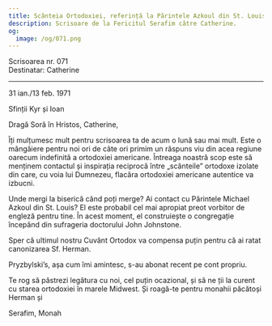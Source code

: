 ```yaml
---
title: Scânteia Ortodoxiei, referință la Părintele Azkoul din St. Louis
description: Scrisoare de la Fericitul Serafim către Catherine.
og:
  image: /og/071.png
---
```


<div style={{textAlign:'right', fontFamily:'monospace'}}>Scrisoarea nr. 071</div>
<div style={{textAlign:'left', fontFamily:'monospace'}}>Destinatar: Catherine</div>

---

31 ian./13 feb. 1971

Sfinții Kyr și Ioan

Dragă Soră în Hristos, Catherine,

Îți mulțumesc mult pentru scrisoarea ta de acum o lună sau mai mult. Este o mângâiere pentru noi ori de câte ori primim un răspuns viu din acea regiune oarecum indefinită a ortodoxiei americane. Întreaga noastră scop este să menținem contactul și inspirația reciprocă între „scânteile” ortodoxe izolate din care, cu voia lui Dumnezeu, flacăra ortodoxiei americane autentice va izbucni.

Unde mergi la biserică când poți merge? Ai contact cu Părintele Michael Azkoul din St. Louis? El este probabil cel mai apropiat preot vorbitor de engleză pentru tine. În acest moment, el construiește o congregație începând din sufrageria doctorului John Johnstone.

Sper că ultimul nostru Cuvânt Ortodox va compensa puțin pentru că ai ratat canonizarea Sf. Herman.

Pryzbylski’s, așa cum îmi amintesc, s-au abonat recent pe cont propriu.

Te rog să păstrezi legătura cu noi, cel puțin ocazional, și să ne ții la curent cu starea ortodoxiei în marele Midwest. Și roagă-te pentru monahii păcătoși Herman și

Serafim, Monah